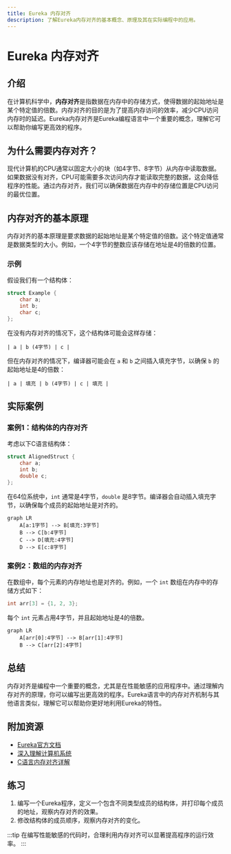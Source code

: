 ```yaml
---
title: Eureka 内存对齐
description: 了解Eureka内存对齐的基本概念、原理及其在实际编程中的应用。
---
```


# Eureka 内存对齐

## 介绍

在计算机科学中，**内存对齐**是指数据在内存中的存储方式，使得数据的起始地址是某个特定值的倍数。内存对齐的目的是为了提高内存访问的效率，减少CPU访问内存时的延迟。Eureka内存对齐是Eureka编程语言中一个重要的概念，理解它可以帮助你编写更高效的程序。

## 为什么需要内存对齐？

现代计算机的CPU通常以固定大小的块（如4字节、8字节）从内存中读取数据。如果数据没有对齐，CPU可能需要多次访问内存才能读取完整的数据，这会降低程序的性能。通过内存对齐，我们可以确保数据在内存中的存储位置是CPU访问的最优位置。

## 内存对齐的基本原理

内存对齐的基本原理是要求数据的起始地址是某个特定值的倍数。这个特定值通常是数据类型的大小。例如，一个4字节的整数应该存储在地址是4的倍数的位置。

### 示例

假设我们有一个结构体：

```c
struct Example {
    char a;
    int b;
    char c;
};
```

在没有内存对齐的情况下，这个结构体可能会这样存储：

```
| a | b (4字节) | c |
```

但在内存对齐的情况下，编译器可能会在 `a` 和 `b` 之间插入填充字节，以确保 `b` 的起始地址是4的倍数：

```
| a | 填充 | b (4字节) | c | 填充 |
```

## 实际案例

### 案例1：结构体的内存对齐

考虑以下C语言结构体：

```c
struct AlignedStruct {
    char a;
    int b;
    double c;
};
```

在64位系统中，`int` 通常是4字节，`double` 是8字节。编译器会自动插入填充字节，以确保每个成员的起始地址是对齐的。

```mermaid
graph LR
    A[a:1字节] --> B[填充:3字节]
    B --> C[b:4字节]
    C --> D[填充:4字节]
    D --> E[c:8字节]
```

### 案例2：数组的内存对齐

在数组中，每个元素的内存地址也是对齐的。例如，一个 `int` 数组在内存中的存储方式如下：

```c
int arr[3] = {1, 2, 3};
```

每个 `int` 元素占用4字节，并且起始地址是4的倍数。

```mermaid
graph LR
    A[arr[0]:4字节] --> B[arr[1]:4字节]
    B --> C[arr[2]:4字节]
```

## 总结

内存对齐是编程中一个重要的概念，尤其是在性能敏感的应用程序中。通过理解内存对齐的原理，你可以编写出更高效的程序。Eureka语言中的内存对齐机制与其他语言类似，理解它可以帮助你更好地利用Eureka的特性。

## 附加资源

- [Eureka官方文档](https://eureka-lang.org/docs)
- [深入理解计算机系统](https://www.amazon.com/Computer-Systems-Programmers-Perspective-3rd/dp/013409266X)
- [C语言内存对齐详解](https://www.geeksforgeeks.org/structure-member-alignment-padding-and-data-packing/)

## 练习

1. 编写一个Eureka程序，定义一个包含不同类型成员的结构体，并打印每个成员的地址，观察内存对齐的效果。
2. 修改结构体的成员顺序，观察内存对齐的变化。

:::tip
在编写性能敏感的代码时，合理利用内存对齐可以显著提高程序的运行效率。
:::